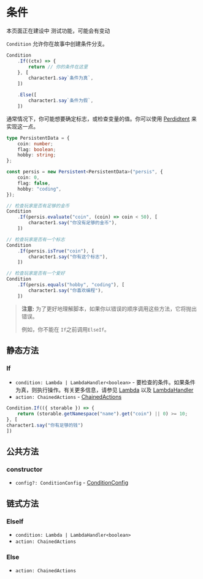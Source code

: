 
# 条件

<Callout type="warning" emoji="⚠️">
    本页面正在建设中
</Callout>

<Callout type="warning" emoji="⚠️">
    测试功能，可能会有变动
</Callout>

`Condition` 允许你在故事中创建条件分支。

```typescript
Condition
    .If((ctx) => {
        return // 你的条件在这里
    }, [
        character1.say`条件为真`,
    ])

    .Else([
        character1.say`条件为假`,
    ])
```

通常情况下，你可能想要确定标志，或检查变量的值。你可以使用 [Perdidtent](./persistent) 来实现这一点。

```typescript
type PersistentData = {
    coin: number;
    flag: boolean;
    hobby: string;
};

const persis = new Persistent<PersistentData>("persis", {
    coin: 0,
    flag: false,
    hobby: "coding",
});

// 检查玩家是否有足够的金币
Condition
    .If(persis.evaluate("coin", (coin) => coin < 50), [
        character1.say("你没有足够的金币"),
    ])

// 检查玩家是否有一个标志
Condition
    .If(persis.isTrue("coin"), [
        character1.say("你有这个标志"),
    ])

// 检查玩家是否有一个爱好
Condition
    .If(persis.equals("hobby", "coding"), [
        character1.say("你喜欢编程"),
    ])
```

> **注意:** 为了更好地理解脚本，如果你以错误的顺序调用这些方法，它将抛出错误。
> 
> 例如，你不能在 `If`之前调用`ElseIf`。

## 静态方法

### If

<Steps>

- `condition: Lambda | LambdaHandler<boolean>` - 要检查的条件。如果条件为真，则执行操作。有关更多信息，请参见 [Lambda](../types/Lambda) 以及 [LambdaHandler](../types/LambdaHandler)
- `action: ChainedActions` - [ChainedActions](../types/ChainedActions)

```typescript
Condition.If(({ storable }) => {
    return (storable.getNamespace("name").get("coin") || 0) >= 10;
}, [
character1.say("你有足够的钱")
])
```

</Steps>

## 公共方法

### constructor

<Steps>

- `config?: ConditionConfig` - [ConditionConfig](../types/ConditionConfig)

</Steps>

## 链式方法

### ElseIf

<Steps>

- `condition: Lambda | LambdaHandler<boolean>`
- `action: ChainedActions`

</Steps>

### Else

<Steps>

- `action: ChainedActions`

</Steps>
